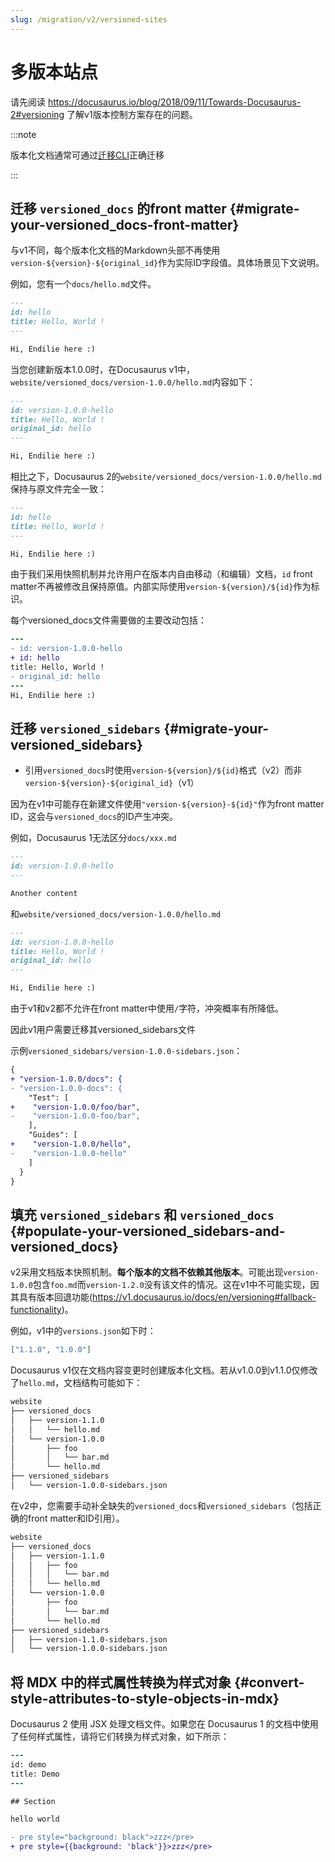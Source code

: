 ```yaml
---
slug: /migration/v2/versioned-sites
---
```


# 多版本站点

请先阅读 https://docusaurus.io/blog/2018/09/11/Towards-Docusaurus-2#versioning 了解v1版本控制方案存在的问题。

:::note

版本化文档通常可通过[迁移CLI](./migration-automated.mdx)正确迁移

:::

## 迁移 `versioned_docs` 的front matter {#migrate-your-versioned_docs-front-matter}

与v1不同，每个版本化文档的Markdown头部不再使用`version-${version}-${original_id}`作为实际ID字段值。具体场景见下文说明。

例如，您有一个`docs/hello.md`文件。

```md
---
id: hello
title: Hello, World !
---

Hi, Endilie here :)
```

当您创建新版本1.0.0时，在Docusaurus v1中，`website/versioned_docs/version-1.0.0/hello.md`内容如下：

```md
---
id: version-1.0.0-hello
title: Hello, World !
original_id: hello
---

Hi, Endilie here :)
```

相比之下，Docusaurus 2的`website/versioned_docs/version-1.0.0/hello.md`保持与原文件完全一致：

```md
---
id: hello
title: Hello, World !
---

Hi, Endilie here :)
```

由于我们采用快照机制并允许用户在版本内自由移动（和编辑）文档，`id` front matter不再被修改且保持原值。内部实际使用`version-${version}/${id}`作为标识。

每个versioned_docs文件需要做的主要改动包括：

```diff {2-3,5}
---
- id: version-1.0.0-hello
+ id: hello
title: Hello, World !
- original_id: hello
---
Hi, Endilie here :)
```

## 迁移 `versioned_sidebars` {#migrate-your-versioned_sidebars}

- 引用`versioned_docs`时使用`version-${version}/${id}`格式（v2）而非`version-${version}-${original_id}`（v1）

因为在v1中可能存在新建文件使用`"version-${version}-${id}"`作为front matter ID，这会与`versioned_docs`的ID产生冲突。

例如，Docusaurus 1无法区分`docs/xxx.md`

```md
---
id: version-1.0.0-hello
---

Another content
```

和`website/versioned_docs/version-1.0.0/hello.md`

```md
---
id: version-1.0.0-hello
title: Hello, World !
original_id: hello
---

Hi, Endilie here :)
```

由于v1和v2都不允许在front matter中使用`/`字符，冲突概率有所降低。

因此v1用户需要迁移其versioned_sidebars文件

示例`versioned_sidebars/version-1.0.0-sidebars.json`：

```diff {2-3,5-6,9-10}  title="versioned_sidebars/version-1.0.0-sidebars.json"
{
+ "version-1.0.0/docs": {
- "version-1.0.0-docs": {
    "Test": [
+    "version-1.0.0/foo/bar",
-    "version-1.0.0-foo/bar",
    ],
    "Guides": [
+    "version-1.0.0/hello",
-    "version-1.0.0-hello"
    ]
  }
}
```

## 填充 `versioned_sidebars` 和 `versioned_docs` {#populate-your-versioned_sidebars-and-versioned_docs}

v2采用文档版本快照机制。**每个版本的文档不依赖其他版本**。可能出现`version-1.0.0`包含`foo.md`而`version-1.2.0`没有该文件的情况。这在v1中不可能实现，因其具有版本回退功能(https://v1.docusaurus.io/docs/en/versioning#fallback-functionality)。

例如，v1中的`versions.json`如下时：

```json title="versions.json"
["1.1.0", "1.0.0"]
```

Docusaurus v1仅在文档内容变更时创建版本化文档。若从v1.0.0到v1.1.0仅修改了`hello.md`，文档结构可能如下：

```bash
website
├── versioned_docs
│   ├── version-1.1.0
│   │   └── hello.md
│   └── version-1.0.0
│       ├── foo
│       │   └── bar.md
│       └── hello.md
├── versioned_sidebars
│   └── version-1.0.0-sidebars.json
```

在v2中，您需要手动补全缺失的`versioned_docs`和`versioned_sidebars`（包括正确的front matter和ID引用）。

```bash {3-5,12}
website
├── versioned_docs
│   ├── version-1.1.0
│   │   ├── foo
│   │   │   └── bar.md
│   │   └── hello.md
│   └── version-1.0.0
│       ├── foo
│       │   └── bar.md
│       └── hello.md
├── versioned_sidebars
│   ├── version-1.1.0-sidebars.json
│   └── version-1.0.0-sidebars.json
```

## 将 MDX 中的样式属性转换为样式对象 {#convert-style-attributes-to-style-objects-in-mdx}

Docusaurus 2 使用 JSX 处理文档文件。如果您在 Docusaurus 1 的文档中使用了任何样式属性，请将它们转换为样式对象，如下所示：

```diff
---
id: demo
title: Demo
---

## Section

hello world

- pre style="background: black">zzz</pre>
+ pre style={{background: 'black'}}>zzz</pre>
```